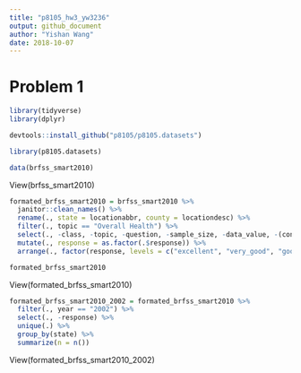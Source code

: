 ```yaml
---
title: "p8105_hw3_yw3236"
output: github_document
author: "Yishan Wang"
date: 2018-10-07
---
```


# Problem 1

```r
library(tidyverse)
library(dplyr)
```

```r
devtools::install_github("p8105/p8105.datasets")
```

```r
library(p8105.datasets)

data(brfss_smart2010)
```
View(brfss_smart2010)

```r
formated_brfss_smart2010 = brfss_smart2010 %>%
  janitor::clean_names() %>%
  rename(., state = locationabbr, county = locationdesc) %>%
  filter(., topic == "Overall Health") %>%
  select(., -class, -topic, -question, -sample_size, -data_value, -(confidence_limit_low:geo_location)) %>%
  mutate(., response = as.factor(.$response)) %>%
  arrange(., factor(response, levels = c("excellent", "very_good", "good", "fair", "ppor")))

formated_brfss_smart2010
```
View(formated_brfss_smart2010)

```r
formated_brfss_smart2010_2002 = formated_brfss_smart2010 %>%
  filter(., year == "2002") %>%
  select(., -response) %>%
  unique(.) %>%
  group_by(state) %>%
  summarize(n = n())
```
View(formated_brfss_smart2010_2002)

